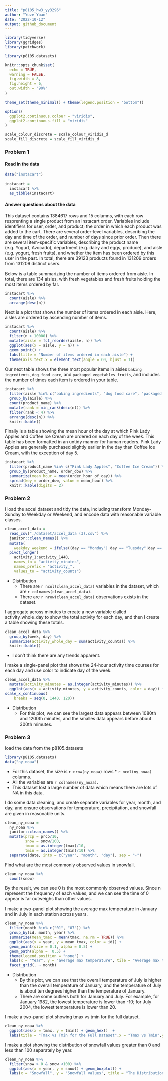 ```yaml
---
title: "p8105_hw3_yy3296"
author: "Yuze Yuan"
date: "2022-10-12"
output: github_document
---
```


```r
library(tidyverse)
library(ggridges)
library(patchwork)

library(p8105.datasets)

knitr::opts_chunk$set(
  echo = TRUE,
  warning = FALSE,
  fig.width = 8, 
  fig.height = 6,
  out.width = "90%"
)

theme_set(theme_minimal() + theme(legend.position = "bottom"))

options(
  ggplot2.continuous.colour = "viridis",
  ggplot2.continuous.fill = "viridis"
)

scale_colour_discrete = scale_colour_viridis_d
scale_fill_discrete = scale_fill_viridis_d
```


### Problem 1

#### Read in the data

```r
data("instacart")

instacart = 
  instacart %>% 
  as_tibble(instacart)
```


#### Answer questions about the data

This dataset contains 1384617 rows and 15 columns, with each row
resprenting a single product from an instacart order. Variables include
identifiers for user, order, and product; the order in which each
product was added to the cart. There are several order-level variables,
describing the day and time of the order, and number of days since prior
order. Then there are several item-specific variables, describing the
product name (e.g. Yogurt, Avocado), department (e.g. dairy and eggs,
                                                 produce), and aisle (e.g. yogurt, fresh fruits), and whether the item
has been ordered by this user in the past. In total, there are 39123
products found in 131209 orders from 131209 distinct users.

Below is a table summarizing the number of items ordered from aisle. In
total, there are 134 aisles, with fresh vegetables and fresh fruits
holding the most items ordered by far.

```r
instacart %>% 
  count(aisle) %>% 
  arrange(desc(n))
```


Next is a plot that shows the number of items ordered in each aisle.
Here, aisles are ordered by ascending number of items.

```r
instacart %>% 
  count(aisle) %>% 
  filter(n > 10000) %>% 
  mutate(aisle = fct_reorder(aisle, n)) %>% 
  ggplot(aes(x = aisle, y = n)) + 
  geom_point() + 
  labs(title = "Number of items ordered in each aisle") +
  theme(axis.text.x = element_text(angle = 60, hjust = 1))
```


Our next table shows the three most popular items in aisles
`baking ingredients`, `dog food care`, and `packaged vegetables fruits`,
and includes the number of times each item is ordered in your table.

```r
instacart %>% 
  filter(aisle %in% c("baking ingredients", "dog food care", "packaged vegetables fruits")) %>%
  group_by(aisle) %>% 
  count(product_name) %>% 
  mutate(rank = min_rank(desc(n))) %>% 
  filter(rank < 4) %>% 
  arrange(desc(n)) %>%
  knitr::kable()
```

  
Finally is a table showing the mean hour of the day at which Pink Lady
Apples and Coffee Ice Cream are ordered on each day of the week. This
table has been formatted in an untidy manner for human readers. Pink
Lady Apples are generally purchased slightly earlier in the day than
Coffee Ice Cream, with the exception of day 5.

```r
instacart %>%
  filter(product_name %in% c("Pink Lady Apples", "Coffee Ice Cream")) %>%
  group_by(product_name, order_dow) %>%
  summarize(mean_hour = mean(order_hour_of_day)) %>%
  spread(key = order_dow, value = mean_hour) %>%
  knitr::kable(digits = 2)
```

### Problem 2

I load the accel dataset and tidy the data, including transform Monday-Sunday to Weekday or Weekend, and encode data with reasonable variable classes. 

```r
clean_accel_data =
  read_csv("./dataset/accel_data (3).csv") %>%
  janitor::clean_names() %>% 
  mutate(
    weekday_weekend = ifelse((day == "Monday"| day == "Tuesday"|day == "Wednesday"|day == "Thursday"| day == "Friday"), "Weekday", "Weekend")) %>%
  pivot_longer(
    activity_1:activity_1440,
    names_to = "activity_minutes",
    names_prefix = "activity_",
    values_to = "activity_counts") 
```
* Distribution
  * There are `r ncol(clean_accel_data)` variables in the dataset, which are `r colnames(clean_accel_data)`. 
  * There are `r nrow(clean_accel_data)` observations exists in the dataset. 
  
I aggregate across minutes to create a new variable clalled activity_whole_day to show the total activity for each day, and then I create a table showing these totals. 

```r
clean_accel_data %>%
  group_by(week, day) %>%
  summarize(activity_whole_day = sum(activity_counts)) %>%
  knitr::kable()
```

* I don't think there are any trends apparent.

I make a single-panel plot that shows the 24-hour activity time courses for each day and use color to indicate day of the week. 

```r
clean_accel_data %>%
  mutate(activity_minutes = as.integer(activity_minutes)) %>%
  ggplot(aes(x = activity_minutes, y = activity_counts, color = day)) + geom_point(alpha = 0.5) + labs(x = "activity minutes", y = "activity counts", title = "24-hour activity time courses for each day") + 
scale_x_continuous(
    breaks = seq(0, 1440, 120))
```

* Distribution
  * For this plot, we can see the largest data appears between 1080th and 1200th minutes, and the smalles data appears before about 300th mimutes. 
  
### Problem 3

load the data from the p8105.datasets

```r
library(p8105.datasets)
data("ny_noaa")
```

* For this dataset, the size is `r nrow(ny_noaa)` rows * `r ncol(ny_noaa)` columns. 
* All the variables are `r colnames(ny_noaa)`. 
* This dataset lost a large number of data which means there are lots of NA in this data. 

I do some data cleaning, and create separate variables for year, month, and day, and ensure observations for temperature, precipitation, and snowfall are given in reasonable units. 

```r
clean_ny_noaa = 
  ny_noaa %>%
  janitor::clean_names() %>% 
  mutate(prcp = prcp/10,
         snow = snow/100,
         tmax = as.integer(tmax)/10,
         tmin = as.integer(tmin)/10) %>%
  separate(date, into = c("year", "month", "day"), sep = "-")
```

Find what are the most commonly observed values in snowfall.

```r
clean_ny_noaa %>%
  count(snow)
```

By the result, we can see 0 is the most commonly observed values. Since n represent the frequency of each values, and we can see the time of 0 appear  is far outweighs than other values. 

I make a two-panel plot showing the average max temperature in January and in July in each station across years. 

```r
clean_ny_noaa %>%
  filter(month %in% c("01", "07")) %>%
  group_by(id, month, year) %>% 
  summarize(mean_tmax = mean(tmax, na.rm = TRUE)) %>%
  ggplot(aes(x = year, y = mean_tmax, color = id)) + 
  geom_point(size = 0.1, alpha = 0.5) + 
  geom_path(alpha =  0.5) + 
  theme(legend.position = "none") +
  labs(x = "Year", y = "average max temperature", tile = "Average max temperature in January and in July in each station across years") + theme(axis.text.x = element_text(angle = 60, hjust = 1)) + 
  facet_grid(. ~ month)
```

* Distribution
  * By this plot, we can see that the overall temperature of July is higher than the overall temperature of January, and the temperature of July is about ten degrees higher than the temperature of January. 
  * There are some outliers both for January and July. For example, for January 1982, the lowest temperature is lower than -10; for July 2004, the lowest temperature is lower than 20. 
  
I make a two-panel plot showing tmax vs tmin for the full dataset.

```r
clean_ny_noaa %>% 
  ggplot(aes(x = tmax, y = tmin)) + geom_hex()  +
  labs(title = "Tmax vs Tmin for the Full Dataset",x = "Tmax vs Tmin",y = "Temperature")
```

I make a plot showing the distribution of snowfall values greater than 0 and less than 100 separately by year.

```r
clean_ny_noaa %>% 
  filter(snow > 0 & snow <100) %>% 
  ggplot(aes(x = year, y = snow)) + geom_boxplot() +
  labs(x = "Snowfall", y = "Snowfall values", title = "The Distribution of snowfall values greater than 0 and less than 100 separately by year")
```
